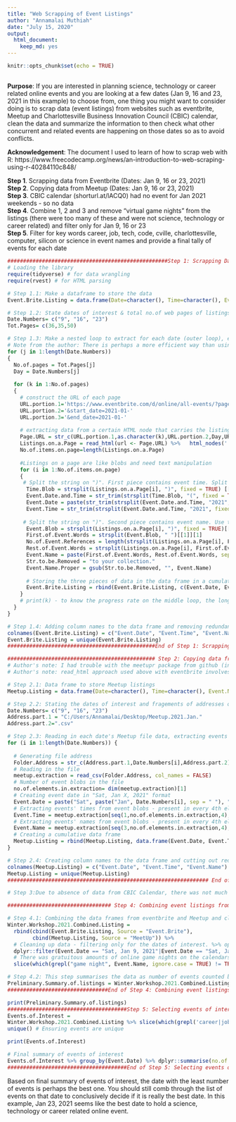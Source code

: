 ---
title: "Web Scrapping of Event Listings"
author: "Annamalai Muthiah"
date: "July 15, 2020"
output: 
  html_document: 
    keep_md: yes
---

```{r setup, include=FALSE}
knitr::opts_chunk$set(echo = TRUE)
```
## 

**Purpose**: If you are interested in planning science, technology or career related online events and you are looking at a few dates (Jan 9, 16 and 23, 2021 in this example) to choose from, one thing you might want to consider doing is to scrap data (event listings) from websites such as eventbrite, Meetup and Charlottesville Business Innovation Council (CBIC) calendar, clean the data and summarize the information to then check what other concurrent and related events are happening on those dates so as to avoid conflicts.

**Acknowledgement**: The document I used to learn of how to scrap web with R:  https://www.freecodecamp.org/news/an-introduction-to-web-scraping-using-r-40284110c848/

**Step 1**. Scrapping data from Eventbrite (Dates: Jan 9, 16 or 23, 2021)<br />
**Step 2**. Copying data from Meetup (Dates: Jan 9, 16 or 23, 2021)<br />
**Step 3**. CBIC calendar (shorturl.at/lACQ0) had no event for Jan 2021 weekends - so no data<br />
**Step 4**. Combine 1, 2 and 3 and remove "virtual game nights" from the listings (there were too many of these and were not science, technology or career related) and filter only for Jan 9, 16 or 23<br /> 
**Step 5**. Filter for key words career, job, tech, code, cville, charlottesville, computer, silicon or science in event names and provide a final tally of events for each date

```{r step1, echo=TRUE, warning=FALSE, message=FALSE, tidy=TRUE, cache=TRUE, comment=" "}

###################################################Step 1: Scrapping Data from EventBrite ####################
# Loading the library
require(tidyverse) # for data wrangling
require(rvest) # for HTML parsing

# Step 1.1: Make a dataframe to store the data
Event.Brite.Listing = data.frame(Date=character(), Time=character(), Event.Name=character())

# Step 1.2: State dates of interest & total no.of web pages of listings for each date
Date.Numbers= c("9", "16", "23")
Tot.Pages= c(36,35,50)

# Step 1.3: Make a nested loop to extract for each date (outer loop), each page (middle loop) and within each page, all the listings (inner loop). Listings, after extraction, needed a bit of formating before storing in data frame. 
# Note from the author: There is perhaps a more efficient way than using loops. Question might arise why I did not contact eventbrite API. I tried but a reliable API was not available. Instead I used HTML mode examination approach. Though a bit unpredictable, it was successful
for (j in 1:length(Date.Numbers))
{
  No.of.pages = Tot.Pages[j]
  Day = Date.Numbers[j]  
  
  for (k in 1:No.of.pages)
  { 
    # construct the URL of each page
    URL.portion.1='https://www.eventbrite.com/d/online/all-events/?page='
    URL.portion.2='&start_date=2021-01-'
    URL.portion.3='&end_date=2021-01-'
    
    # extracting data from a certain HTML node that carries the listing data
    Page.URL = str_c(URL.portion.1,as.character(k),URL.portion.2,Day,URL.portion.3,Day)
    Listings.on.a.Page = read_html(url <- Page.URL) %>%   html_nodes('.search-event-card-wrapper') %>% html_text() %>% unique()
    No.of.items.on.page=length(Listings.on.a.Page)
    
    #Listings on a page are like blobs and need text manipulation
    for (i in 1:No.of.items.on.page)
    {     
     # Split the string on ")". First piece contains event time. Split it further on "(" and then on year to extract date and time of event separately
      Time.Blob = strsplit(Listings.on.a.Page[i], ")", fixed = TRUE) [[1]][1]
      Event.Date.and.Time = str_trim(strsplit(Time.Blob, "(", fixed = TRUE)[[1]][1]) 
      Event.Date = paste(str_trim(strsplit(Event.Date.and.Time, "2021", fixed=TRUE)[[1]][1]), "2021", sep=" ")
      Event.Time = str_trim(strsplit(Event.Date.and.Time, "2021", fixed = TRUE)[[1]][2])
      
     # Split the string on ")". Second piece contains event name. Use the first word of event name to use as key phrase to parse the blob and use the last piece to construct the event name fully after removing the phrase "to your collection" from the last piece
      Event.Blob = strsplit(Listings.on.a.Page[i], ")", fixed = TRUE)[[1]][2]
      First.of.Event.Words = strsplit(Event.Blob, " ")[[1]][1]
      No.of.Event.References = length(strsplit(Listings.on.a.Page[i], First.of.Event.Words, fixed = TRUE)[[1]])
      Rest.of.Event.Words = strsplit(Listings.on.a.Page[i], First.of.Event.Words, fixed = TRUE)[[1]][No.of.Event.References]
      Event.Name = paste(First.of.Event.Words, Rest.of.Event.Words, sep = "")
      Str.to.be.Removed = "to your collection."
      Event.Name.Proper = gsub(Str.to.be.Removed, "", Event.Name)
      
      # Storing the three pieces of data in the data frame in a cumulative manner
      Event.Brite.Listing = rbind(Event.Brite.Listing, c(Event.Date, Event.Time, Event.Name.Proper))
    }
    # print(k) - to know the progress rate on the middle loop, the longest loop
  }
}

# Step 1.4: Adding column names to the data frame and removing redundancy in data frame through unique() function
colnames(Event.Brite.Listing) = c("Event.Date", "Event.Time", "Event.Name")
Event.Brite.Listing = unique(Event.Brite.Listing)
###############################################End of Step 1: Scrapping Data from EventBrite ####################
```

```{r step2, echo=TRUE, warning=FALSE, message=FALSE, tidy=TRUE, cache=TRUE, comment=" "}
############################################### Step 2: Copying data from Meetup ################
# Author's note: I had trouble with the meetupr package from github (installed using remotes::install_github("rladies/meetupr")) that was capable of communicating with Meetup's API. I tried using it but it threw up many errors. I tried solving those error but it was too challenging. Therefore, I gave up.
# Author's note: read_html approach used above with eventbrite involves inspecting html nodes and selecting the correct one. It was not easy to find the nodes to extract the Meetup event details. So I copied the data from the Meetup website, pasted it on to a csv file, read it into R, then formatted the data to extract the event_name, event_date and event_time

# Step 2.1: Data frame to store Meetup listings
Meetup.Listing = data.frame(Date=character(), Time=character(), Event.Name=character())

# Step 2.2: Stating the dates of interest and fragements of addresses of the csv files that contain Meetup event details
Date.Numbers= c("9", "16", "23")
Address.part.1 = "C:/Users/Annamalai/Desktop/Meetup.2021.Jan."
Address.part.2=".csv"

# Step 2.3: Reading in each date's Meetup file data, extracting events' details such as time, date and event name and then storing in the data frame above
for (i in 1:length(Date.Numbers)) {
  
  # Generating file address  
  Folder.Address = str_c(Address.part.1,Date.Numbers[i],Address.part.2)
  # Reading in the file
  meetup.extraction = read_csv(Folder.Address, col_names = FALSE)
  # Number of event blobs in the file
  no.of.elements.in.extraction= dim(meetup.extraction)[1]
  # Creating event date in "Sat, Jan X, 2021" format
  Event.Date = paste("Sat", paste("Jan", Date.Numbers[i], sep = " "), "2021", sep = ", ")
  # Extracting events' times from event blobs - present in every 4th element starting with the first element
  Event.Time = meetup.extraction[seq(1,no.of.elements.in.extraction,4),1]
  # Extracting events' names from event blobs - present in every 4th element starting with the third element
  Event.Name = meetup.extraction[seq(3,no.of.elements.in.extraction,4),1] 
  # Creating a cumulative data frame
  Meetup.Listing = rbind(Meetup.Listing, data.frame(Event.Date, Event.Time, Event.Name))
}

# Step 2.4: Creating column names to the data frame and cutting out redundant rows
colnames(Meetup.Listing) = c("Event.Date", "Event.Time", "Event.Name")
Meetup.Listing = unique(Meetup.Listing)
################################################################ End of Step 2:Copying data from Meetup #################
```

```{r step3, echo=TRUE, warning=FALSE, message=FALSE, tidy=TRUE, cache=TRUE, comment=" "}
# Step 3:Due to absence of data from CBIC Calendar, there was not much to do 
```

```{r step4, echo=TRUE, warning=FALSE, message=FALSE, tidy=TRUE, cache=TRUE, comment=" "}
################################# Step 4: Combining event listings from Meetup and eventbrite and cleaning up data 

# Step 4.1: Combining the data frames from eventbrite and Meetup and clean-up
Winter.Workshop.2021.Combined.Listing = 
  rbind(cbind(Event.Brite.Listing, Source = "Event.Brite"), 
        cbind(Meetup.Listing, Source = "MeetUp")) %>% 
  # Cleaning up data - filtering only for the dates of interest. %>% operator connects these operations 
  dplyr::filter(Event.Date == "Sat, Jan 9, 2021"|Event.Date == "Sat, Jan 16, 2021"|Event.Date == "Sat, Jan 23, 2021") %>% 
  # There was gratuitous amounts of online game nights on the calendars that have no relevance to our present task. grepl matches the "search word" and slice selects those rows that match
  slice(which(grepl("game night", Event.Name, ignore.case = TRUE) != TRUE))

# Step 4.2: This step summarises the data as number of events counted by date and data source (meet-up or event brite)  
Preliminary.Summary.of.listings = Winter.Workshop.2021.Combined.Listing %>% group_by(Event.Date, Source) %>% dplyr::summarise(no.of.events = n()) %>% spread(Source, no.of.events) # spread function shows the same summary (number of events) with date as row names and source as column names
################################End of Step 4: Combining event listings from meetup and eventbrite and cleaning up data
```

```{r step5, echo=TRUE, warning=FALSE, message=FALSE, tidy=TRUE, cache=TRUE, comment=" "}
print(Preliminary.Summary.of.listings)
######################################Step 5: Selecting events of interests and final summary #####################
Events.of.Interest =
Winter.Workshop.2021.Combined.Listing %>% slice(which(grepl('career|job|tech|code|cville|charlottesville|computer|silicon|science', Event.Name, ignore.case = TRUE) == TRUE)) %>% # searching by key words 
unique() # Ensuring events are unique

print(Events.of.Interest)

# Final summary of events of interest
Events.of.Interest %>% group_by(Event.Date) %>% dplyr::summarise(no.of.events = n()) %>% arrange(no.of.events)
######################################End of Step 5: Selecting events of interests and final summary #####################
```

Based on final summary of events of interest, the date with the least number of events is perhaps the best one. You should still comb through the list of events on that date to conclusively decide if it is really the best date. In this example, Jan 23, 2021 seems like the best date to hold a science, technology or career related online event. 
